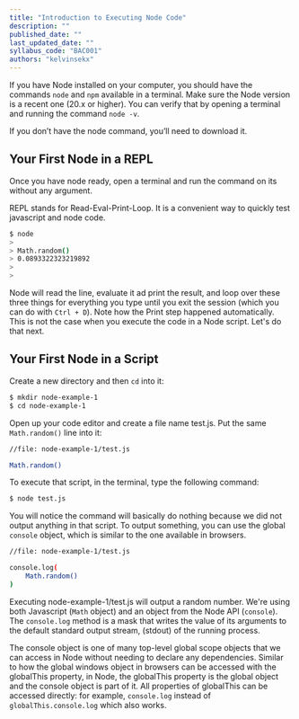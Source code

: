 ```yaml
---
title: "Introduction to Executing Node Code"
description: ""
published_date: ""
last_updated_date: ""
syllabus_code: "BAC001"
authors: "kelvinsekx"
---
```


If you have Node installed on your computer, you should have the commands `node` and `npm` available in a terminal. Make sure the Node version is a recent one (20.x or higher). You can verify that by opening a terminal and running the command `node -v`.

If you don’t have the node command, you’ll need to download it.

## Your First Node in a REPL

Once you have node ready, open a terminal and run the command on its without any argument.

REPL stands for Read-Eval-Print-Loop. It is a convenient way to quickly test javascript and node code.

```bash
$ node
>
> Math.random()
> 0.0893322323219892
>
>
```

Node will read the line, evaluate it ad print the result, and loop over these three things for everything you type until you exit the session (which you can do with `Ctrl + D`). Note how the Print step happened automatically. This is not the case when you execute the code in a Node script. Let's do that next.

## Your First Node in a Script

Create a new directory and then `cd` into it:

```bash
$ mkdir node-example-1
$ cd node-example-1
```

Open up your code editor and create a file name test.js. Put the same `Math.random()` line into it:

```bash
//file: node-example-1/test.js

Math.random()
```

To execute that script, in the terminal, type the following command:

```bash
$ node test.js
```

You will notice the command will basically do nothing because we did not output anything in that script. To output something, you can use the global `console` object, which is similar to the one available in browsers.

```bash
//file: node-example-1/test.js

console.log(
    Math.random()
)
```

Executing node-example-1/test.js will output a random number. We're using both Javascript (`Math` object) and an object from the Node API (`console`). The `console.log` method is a mask that writes the value of its arguments to the default standard output stream, (stdout) of the running process.

The console object is one of many top-level global scope objects that we can access in Node without needing to declare any dependencies. Similar to how the global windows object in browsers can be accessed with the globalThis property, in Node, the globalThis property is the global object and the console object is part of it. All properties of globalThis can be accessed directly: for example, `console.log` instead of `globalThis.console.log` which also works.
